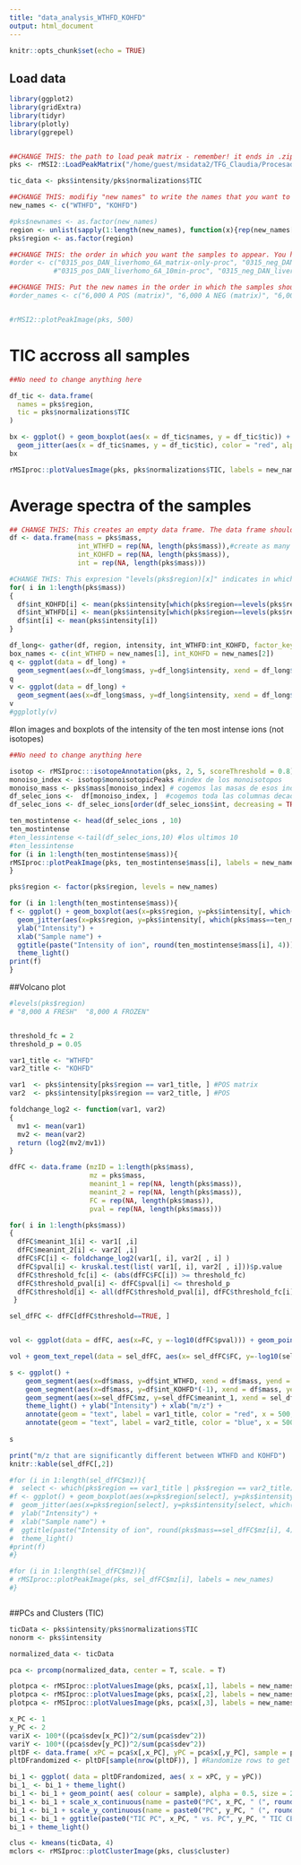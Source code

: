 ```yaml
---
title: "data_analysis_WTHFD_KOHFD"
output: html_document
---
```


```r
knitr::opts_chunk$set(echo = TRUE)
```

## Load data

```r
library(ggplot2)
library(gridExtra)
library(tidyr)
library(plotly)
library(ggrepel)


##CHANGE THIS: the path to load peak matrix - remember! it ends in .zip if generated with rMSIproc, and ends in .pkmat if generated with rMSI2
pks <- rMSI2::LoadPeakMatrix("/home/guest/msidata2/TFG_Claudia/Procesado/analysisWTHFD_KOHFD/merged-peakmatrix.pkmat")

tic_data <- pks$intensity/pks$normalizations$TIC

##CHANGE THIS: modifiy "new names" to write the names that you want to see appearing as the name of tha sample. IMPORTANT! The order has to be the same as in pks$names. You can print pks$names in the console to see what it is the original order
new_names <- c("WTHFD", "KOHFD")

#pks$newnames <- as.factor(new_names)
region <- unlist(sapply(1:length(new_names), function(x){rep(new_names[x], pks$numPixels[x])}))
pks$region <- as.factor(region)

##CHANGE THIS: the order in which you want the samples to appear. You have to do that by using the names that appear in pks$names
#order <- c("0315_pos_DAN_liverhomo_6A_matrix-only-proc", "0315_neg_DAN_liverhomo_6A_matrix-only-proc",
           #"0315_pos_DAN_liverhomo_6A_10min-proc", "0315_neg_DAN_liverhomo_6A_10min-proc")

##CHANGE THIS: Put the new names in the order in which the samples should appear
#order_names <- c("6,000 A POS (matrix)", "6,000 A NEG (matrix)", "6,000 A POS", "6,000 A NEG")


#rMSI2::plotPeakImage(pks, 500)
```

# TIC accross all samples

```r

##No need to change anything here

df_tic <- data.frame(
  names = pks$region,
  tic = pks$normalizations$TIC
)

bx <- ggplot() + geom_boxplot(aes(x = df_tic$names, y = df_tic$tic)) + xlab("Thickness in nm") + ylab("Total intensity") +
  geom_jitter(aes(x = df_tic$names, y = df_tic$tic), color = "red", alpha = 0.2, size = 0.4) + ggtitle("Total TIC")
bx

rMSIproc::plotValuesImage(pks, pks$normalizations$TIC, labels = new_names, scale_title = "Total TIC in each pixel")
```

# Average spectra of the samples

```r

## CHANGE THIS: This creates an empty data frame. The data frame should have as many columns with "int" as samples you want to compare, plus one for the total intensity (in this examples, there were 6 samples to compare)
df <- data.frame(mass = pks$mass,
                 int_WTHFD = rep(NA, length(pks$mass)),#create as many of these columns as samples you have
                 int_KOHFD = rep(NA, length(pks$mass)),
                 int = rep(NA, length(pks$mass)))

#CHANGE THIS: This expresion "levels(pks$region)[x]" indicates in which order the sample was in the original peak matrix. In this example, the sample that we want to appear first (40 sec _ 1) appeared in the 6th position in pks$names. Change the "x" in "levels(pks$region)[x]" accordingly
for( i in 1:length(pks$mass))
{
  df$int_KOHFD[i] <- mean(pks$intensity[which(pks$region==levels(pks$region)[1]), i]) 
  df$int_WTHFD[i] <- mean(pks$intensity[which(pks$region==levels(pks$region)[2]), i])
  df$int[i] <- mean(pks$intensity[i])
}

df_long<- gather(df, region, intensity, int_WTHFD:int_KOHFD, factor_key=TRUE)
box_names <- c(int_WTHFD = new_names[1], int_KOHFD = new_names[2])
q <- ggplot(data = df_long) +
  geom_segment(aes(x=df_long$mass, y=df_long$intensity, xend = df_long$mass, yend = 0)) + theme_light() + ylab("Intensity") + xlab("m/z") + facet_grid(df_long$region ~ ., labeller = as_labeller(box_names))
q 
v <- ggplot(data = df_long) +
  geom_segment(aes(x=df_long$mass, y=df_long$intensity, xend = df_long$mass, yend = 0)) + theme_light() + ylab("Intensity") + xlab("m/z") + facet_grid(~df_long$region , labeller = as_labeller(box_names))
v 
#ggplotly(v)


```

#Ion images and boxplots of the intensity of the ten most intense ions (not isotopes)
```r
##No need to change anything here

isotop <- rMSIproc:::isotopeAnnotation(pks, 2, 5, scoreThreshold = 0.8)
monoiso_index <- isotop$monoisotopicPeaks #index de los monoisotopos
monoiso_mass <- pks$mass[monoiso_index] # cogemos las masas de esos index
df_selec_ions <-  df[monoiso_index, ]  #cogemos toda las columnas decada una de las masas 
df_selec_ions <- df_selec_ions[order(df_selec_ions$int, decreasing = TRUE),] #ordenamos de mas intenso a menos

ten_mostintense <- head(df_selec_ions , 10)
ten_mostintense
#ten_lessintense <-tail(df_selec_ions,10) #los ultimos 10
#ten_lessintense
for (i in 1:length(ten_mostintense$mass)){
rMSIproc::plotPeakImage(pks, ten_mostintense$mass[i], labels = new_names)
}

pks$region <- factor(pks$region, levels = new_names)

for (i in 1:length(ten_mostintense$mass)){
f <- ggplot() + geom_boxplot(aes(x=pks$region, y=pks$intensity[, which(pks$mass==ten_mostintense$mass[i])])) +
  geom_jitter(aes(x=pks$region, y=pks$intensity[, which(pks$mass==ten_mostintense$mass[i])]), color = "blue", size = 0.4, alpha = 0.2) +
  ylab("Intensity") +
  xlab("Sample name") +
  ggtitle(paste("Intensity of ion", round(ten_mostintense$mass[i], 4))) +
  theme_light()
print(f)
}
```

##Volcano plot 

```r
#levels(pks$region)
# "8,000 A FRESH"  "8,000 A FROZEN"  


threshold_fc = 2
threshold_p = 0.05

var1_title <- "WTHFD"
var2_title <- "KOHFD"

var1  <- pks$intensity[pks$region == var1_title, ] #POS matrix
var2  <- pks$intensity[pks$region == var2_title, ] #POS

foldchange_log2 <- function(var1, var2)
{
  mv1 <- mean(var1)
  mv2 <- mean(var2)
  return (log2(mv2/mv1))
}

dfFC <- data.frame (mzID = 1:length(pks$mass),
                    mz = pks$mass,
                    meanint_1 = rep(NA, length(pks$mass)),
                    meanint_2 = rep(NA, length(pks$mass)),
                    FC = rep(NA, length(pks$mass)),
                    pval = rep(NA, length(pks$mass)))

for( i in 1:length(pks$mass))
{
  dfFC$meanint_1[i] <- var1[ ,i]
  dfFC$meanint_2[i] <- var2[ ,i]
  dfFC$FC[i] <- foldchange_log2(var1[, i], var2[ , i] )
  dfFC$pval[i] <- kruskal.test(list( var1[, i], var2[ , i]))$p.value
  dfFC$threshold_fc[i] <- (abs(dfFC$FC[i]) >= threshold_fc)
  dfFC$threshold_pval[i] <- dfFC$pval[i] <= threshold_p
  dfFC$threshold[i] <- all(dfFC$threshold_pval[i], dfFC$threshold_fc[i])
 }

sel_dfFC <- dfFC[dfFC$threshold==TRUE, ]


vol <- ggplot(data = dfFC, aes(x=FC, y =-log10(dfFC$pval))) + geom_point(aes(colour=dfFC$threshold, mapping = pks$mass), alpha=0.75, size=1.75) + theme_light() + xlab("fold change") + ylab("-log10 p-value") + ggtitle(paste("Volcano plot:", var1_title,  "(left) vs", var2_title, "(right)")) + scale_color_discrete(name = "Threshold")

vol + geom_text_repel(data = sel_dfFC, aes(x= sel_dfFC$FC, y=-log10(sel_dfFC$pval), label = round(sel_dfFC$mz, 4)), colour = "grey")

s <- ggplot() +
    geom_segment(aes(x=df$mass, y=df$int_WTHFD, xend = df$mass, yend = 0), colour = "red") + 
    geom_segment(aes(x=df$mass, y=df$int_KOHFD*(-1), xend = df$mass, yend = 0), colour = "blue") +
    geom_segment(aes(x=sel_dfFC$mz, y=sel_dfFC$meanint_1, xend = sel_dfFC$mz, yend = 0), colour = "green") + 
    theme_light() + ylab("Intensity") + xlab("m/z") +
    annotate(geom = "text", label = var1_title, color = "red", x = 500, y = max(df$int_HFD)) + 
    annotate(geom = "text", label = var2_title, color = "blue", x = 500, y = min(df$int_CT * (-1)))
  
s

print("m/z that are significantly different between WTHFD and KOHFD")
knitr::kable(sel_dfFC[,2])

#for (i in 1:length(sel_dfFC$mz)){
#  select <- which(pks$region == var1_title | pks$region == var2_title) 
#f <- ggplot() + geom_boxplot(aes(x=pks$region[select], y=pks$intensity[select, which(pks$mass==sel_dfFC$mz[i])])) +
#  geom_jitter(aes(x=pks$region[select], y=pks$intensity[select, which(pks$mass==sel_dfFC$mz[i])]), color = "blue", size = 0.4, alpha = 0.2) +
#  ylab("Intensity") +
#  xlab("Sample name") +
#  ggtitle(paste("Intensity of ion", round(pks$mass==sel_dfFC$mz[i], 4))) +
#  theme_light()
#print(f)
#}

#for (i in 1:length(sel_dfFC$mz)){
# rMSIproc::plotPeakImage(pks, sel_dfFC$mz[i], labels = new_names)
#}



```

##PCs and Clusters (TIC)

```r
ticData <- pks$intensity/pks$normalizations$TIC
nonorm <- pks$intensity

normalized_data <- ticData

pca <- prcomp(normalized_data, center = T, scale. = T)

plotpca <- rMSIproc::plotValuesImage(pks, pca$x[,1], labels = new_names, scale_title = "TIC PC1")
plotpca <- rMSIproc::plotValuesImage(pks, pca$x[,2], labels = new_names, scale_title = "TIC PC2")
plotpca <- rMSIproc::plotValuesImage(pks, pca$x[,3], labels = new_names, scale_title = "TIC PC3")

x_PC <- 1
y_PC <- 2
variX <- 100*((pca$sdev[x_PC])^2/sum(pca$sdev^2))
variY <- 100*((pca$sdev[y_PC])^2/sum(pca$sdev^2))
pltDF <- data.frame( xPC = pca$x[,x_PC], yPC = pca$x[,y_PC], sample = pks$region)
pltDFrandomized <- pltDF[sample(nrow(pltDF)), ] #Randomize rows to get a better plot

bi_1 <- ggplot( data = pltDFrandomized, aes( x = xPC, y = yPC))
bi_1_ <- bi_1 + theme_light()
bi_1 <- bi_1 + geom_point( aes( colour = sample), alpha = 0.5, size = 2)
bi_1 <- bi_1 + scale_x_continuous(name = paste0("PC", x_PC, " (", round(variX, digits = 2), "%)"))
bi_1 <- bi_1 + scale_y_continuous(name = paste0("PC", y_PC, " (", round(variY, digits = 2), "%)"))
bi_1 <- bi_1 + ggtitle(paste0("TIC PC", x_PC, " vs. PC", y_PC, " TIC CENTER SCALE TRUE"))
bi_1 + theme_light()

clus <- kmeans(ticData, 4)
mclors <- rMSIproc::plotClusterImage(pks, clus$cluster)

```